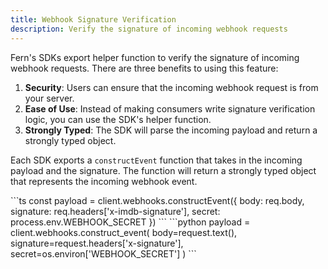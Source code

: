```yaml
---
title: Webhook Signature Verification
description: Verify the signature of incoming webhook requests
---
```


<Markdown src="/snippets/pro-callout.mdx" />

Fern's SDKs export helper function to verify the signature of incoming webhook requests. 
There are three benefits to using this feature:
1. **Security**: Users can ensure that the incoming webhook request is from your server.
2. **Ease of Use**: Instead of making consumers write signature verification logic, you can use the SDK's helper function.
3. **Strongly Typed**: The SDK will parse the incoming payload and return a strongly typed object.

Each SDK exports a `constructEvent` function that takes in the incoming payload and the signature. The 
function will return a strongly typed object that represents the incoming webhook event.

<CodeBlocks>
  <CodeBlock title="TypeScript">
    ```ts
    const payload = client.webhooks.constructEvent({
      body: req.body,
      signature: req.headers['x-imdb-signature'],
      secret: process.env.WEBHOOK_SECRET
    })
    ```
  </CodeBlock>
  <CodeBlock title="Python">
    ```python
    payload = client.webhooks.construct_event(
      body=request.text(),
      signature=request.headers['x-signature'],
      secret=os.environ['WEBHOOK_SECRET']
    )
    ```
  </CodeBlock>
</CodeBlocks>

